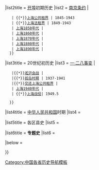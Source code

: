 {{sidebar with collapsible lists
|name = 上海历史
|wraplinks = true
|bodyclass = vcard plainlist
| isttitlestyle = background: #eee;

|title = {{region history sidebar title
  |country = 上海
  |image = -{zh:[[File:上海历史系列.jpg|170px]];zh-hans:[[File:上海历史系列.jpg|170px]];zh-hant:[[File:上海歷史系列.jpg|170px]];}-
  }}

|list1title = 早期上海历史
|list1 = {{aligned table|fullwidth=y|leftright=y|col2nowrap=y
    | 唐代以前上海地区历史| &nbsp;
    | [[宋代上海历史]] | &nbsp;
    | {{*}}建置之始[[上海镇]] | 1267
    | [[元代上海历史]] | &nbsp;
    | [[明代上海历史]] | &nbsp;
    | [[清代上海历史]] | &nbsp;
   }}

|list2title = [[上海开埠|开埠]]初期历史
|list2 = {{aligned table|fullwidth=y|leftright=y|col2nowrap=y
    | [[上海1840年代]] | &nbsp;
    | {{*}}[[南京条约]] | &nbsp;
    | {{*}}[[上海公共租界]] | 1845-1943
    | {{*}}[[上海法租界]] | 1849-1943
    | [[上海1850年代]] | &nbsp;
    | [[上海1860年代]] | &nbsp;
    | [[上海1870年代]] | &nbsp;
    | [[上海1880年代]] | &nbsp;
    | [[上海1890年代]] | &nbsp;
   }}

|list3title = 20世纪初历史
|list3 = {{aligned table|fullwidth=y|leftright=y|col2nowrap=y
    | [[上海1900年代]] | &nbsp;
    | [[上海1910年代]] | &nbsp;
    | [[上海1920年代]] | &nbsp; 
    | [[上海1930年代]] | &nbsp; 
    |{{*}}[[一·二八事变]] | &nbsp; 
    |{{*}}[[淞沪会战]] | &nbsp;  
    |{{*}}[[孤岛时期]] | 1937-1941
    |{{*}}[[交还上海公共租界]] | &nbsp; 
    | [[上海1940年代]] | &nbsp;    
    | {{*}}[[上海战役]]| 1949.5


   }}

|list4title = [[中华人民共和国]]时期
|list4 = {{aligned table|fullwidth=y|leftright=y|col2nowrap=y
    | [[上海1950年代]] | &nbsp; 
    | [[上海1960年代]] | &nbsp; 
    | [[上海1970年代]] | &nbsp; 
    | [[上海1980年代]] | &nbsp;  
    | [[上海1990年代]] | &nbsp;  
    | [[上海2000年代]] | &nbsp;
    | [[上海2010年代]] | &nbsp;
    | [[上海2020年代]] | &nbsp;   
    | 至今 | &nbsp;    
}}

|list5title = 各区县史
|list5 = {{aligned table|fullwidth=y|leftright=y|col2nowrap=y
    | [[黄浦历史|黄浦]] | &nbsp; 
    | [[静安历史|静安]] | &nbsp; 
    | [[徐汇历史|徐汇]] | &nbsp; 
    | [[虹口历史|虹口]] | &nbsp; 
    | [[长宁历史|长宁]] | &nbsp;  
    | [[闸北历史|闸北]] | &nbsp; 
    | [[杨浦历史|杨浦]] | &nbsp;
    | [[普陀历史|普陀]] | &nbsp;
    | [[嘉定历史|嘉定]] | &nbsp;
    | [[松江历史|松江]] | &nbsp;
    | [[宝山历史|宝山]] | &nbsp;
    | [[闵行历史|闵行]] | &nbsp;
    | [[青浦历史|青浦]] | &nbsp;
    | [[金山历史|金山]] | &nbsp;
    | [[奉贤历史|奉贤]] | &nbsp;
    | [[崇明历史|崇明]] | &nbsp;


}}

|list6title = '''专题史'''
|list6 = {{aligned table|fullwidth=y|leftright=y|col2nowrap=y
|[[上海经济|经济]] - [[上海教育|教育]] - [[上海文化|文化]] - [[上海旅游|旅游]] - [[上海菜|美食]] <br /> [[上海地理|地理]] - [[上海规划史|规划]] - [[上海交通|交通]] <br /> [[上海政治|政治]] - [[上海市级行政机构列表|政府]] - [[上海卫生史|卫生]] <br /> [[上海市优秀历史建筑|优秀建筑]] - [[全国重点文物保护单位|重点文物]] - [[上海人|人物]] <br />
[[浦东开发开放]]
   }}

|below = {{portal-inline|上海|size=16x16px}}

}}
<noinclude>
[[Category:上海历史导航模板| ]]
[[Category:中国各省历史导航模板]]
</noinclude>